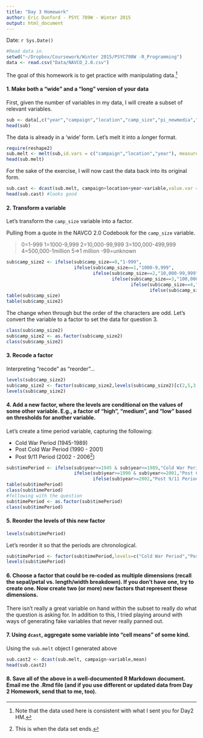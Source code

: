 ```yaml
---
title: "Day 3 Homework"
author: Eric Dunford - PSYC 789W - Winter 2015
output: html_document
---
```

Date: `r Sys.Date()`

```r
#Read data in.
setwd("~/Dropbox/Coursework/Winter 2015/PSYC798W -R_Programming")
data <- read.csv("Data/NAVCO_2.0.csv") 
```

The goal of this homework is to get practice with manipulating data.^[Note that the data used here is consistent with what I sent you for Day2 HM.]

#### 1. Make both a "wide" and a "long" version of your data

First, given the number of variables in my data, I will create a subset of relevant variables. 

```r
sub <- data[,c("year","campaign","location","camp_size","pi_newmedia","pi_tradmedia","camp_support","ingo_support","prim_method")]
head(sub)
```

The data is already in a 'wide' form. Let's melt it into a *long*er format. 

```r
require(reshape2)
sub.melt <- melt(sub,id.vars = c("campaign","location","year"), measure.vars = c("camp_size","pi_newmedia","pi_tradmedia","camp_support","ingo_support","prim_method"))
head(sub.melt)
```

For the sake of the exercise, I will now cast the data back into its original form.

```r
sub.cast <- dcast(sub.melt, campaign+location+year~variable,value.var = "value")
head(sub.cast) #looks good
```

#### 2. Transform a variable

Let's transform the `camp_size` variable into a factor.

Pulling from a quote in the NAVCO 2.0 Codebook for the `camp_size` variable.

>0=1-999 1=1000-9,999 2=10,000-99,999 3=100,000-499,999 4=500,000-1million 5=>1 million -99=unknown

```r
sub$camp_size2 <- ifelse(sub$camp_size==0,"1-999",
                         ifelse(sub$camp_size==1,"1000-9,999",
                                ifelse(sub$camp_size==2,"10,000-99,999",
                                       ifelse(sub$camp_size==3,"100,000-499,999",
                                              ifelse(sub$camp_size==4,"500,000-1 million",
                                                     ifelse(sub$camp_size==5,"1 million +",NA))))))
table(sub$camp_size)
table(sub$camp_size2)
```

The change when through but the order of the characters are odd. Let's convert the variable to a factor to set the data for question 3.

```r
class(sub$camp_size2)
sub$camp_size2 <- as.factor(sub$camp_size2)
class(sub$camp_size2)
```


#### 3. Recode a factor

Interpreting "recode" as "reorder"...

```r
levels(sub$camp_size2)
sub$camp_size2 <- factor(sub$camp_size2,levels(sub$camp_size2)[c(2,5,3,4,6,1)])
levels(sub$camp_size2)
```


#### 4. Add a new factor, where the levels are conditional on the values of some other variable. E.g., a factor of "high", "medium", and "low" based on thresholds for another variable.

Let's create a time period variable, capturing the following:

* Cold War Period (1945-1989)
* Post Cold War Period (1990 - 2001)
* Post 9/11 Period (2002 - 2006^[This is when the data set ends.])

```r
sub$timePeriod <- ifelse(sub$year>=1945 & sub$year<=1989,"Cold War Period",
                         ifelse(sub$year>=1990 & sub$year<=2001,"Post Cold War Period",
                                ifelse(sub$year>=2002,"Post 9/11 Period",NA)))
table(sub$timePeriod)
class(sub$timePeriod)
#following with the question
sub$timePeriod <- as.factor(sub$timePeriod)
class(sub$timePeriod)
```

#### 5. Reorder the levels of this new factor

```r
levels(sub$timePeriod)
```

Let's reorder it so that the periods are chronological.

```r
sub$timePeriod <- factor(sub$timePeriod,levels=c("Cold War Period","Post Cold War Period","Post 9/11 Period"))
levels(sub$timePeriod)
```

#### 6. Choose a factor that could be re-coded as multiple dimensions (recall the sepal/petal vs. length/width breakdown). If you don't have one, try to create one.  Now create two (or more) new factors that represent these dimensions.

There isn't really a great variable on hand within the subset to really do what the question is asking for. In addition to this, I tried playing around with ways of generating fake variables that never really panned out.

#### 7. Using `dcast`, aggregate some variable into "cell means" of some kind.

Using the `sub.melt` object I generated above

```r
sub.cast2 <- dcast(sub.melt, campaign~variable,mean)
head(sub.cast2)
```

#### 8.  Save all of the above in a well-documented R Markdown document.  Email me the .Rmd file (and if you use different or updated data from Day 2 Homework, send that to me, too).
